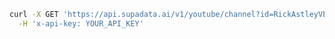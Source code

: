 ```bash CURL
curl -X GET 'https://api.supadata.ai/v1/youtube/channel?id=RickAstleyVEVO' \
  -H 'x-api-key: YOUR_API_KEY'
```